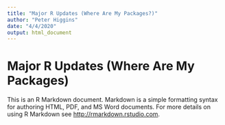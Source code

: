 ```yaml
---
title: "Major R Updates (Where Are My Packages?)"
author: "Peter Higgins"
date: "4/4/2020"
output: html_document
---
```




# Major R Updates (Where Are My Packages)

This is an R Markdown document. Markdown is a simple formatting syntax for authoring HTML, PDF, and MS Word documents. For more details on using R Markdown see <http://rmarkdown.rstudio.com>.

